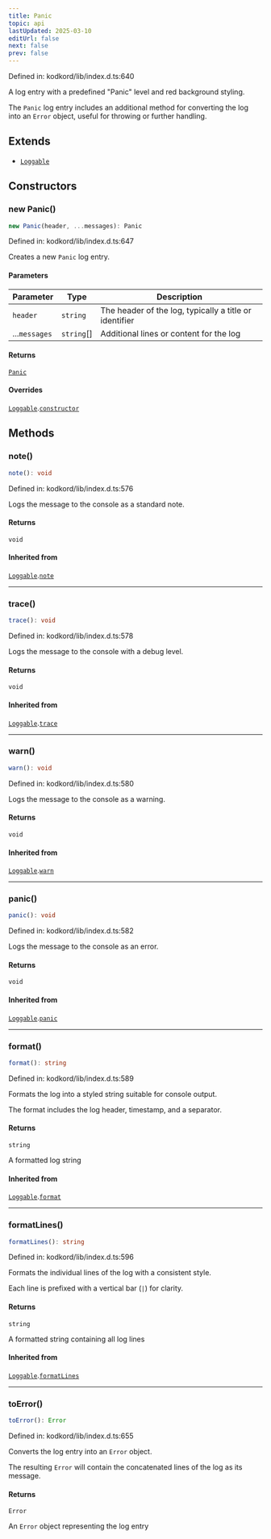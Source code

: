 ```yaml
---
title: Panic
topic: api
lastUpdated: 2025-03-10
editUrl: false
next: false
prev: false
---
```


Defined in: kodkord/lib/index.d.ts:640

A log entry with a predefined "Panic" level and red background styling.

The `Panic` log entry includes an additional method for converting the log
into an `Error` object, useful for throwing or further handling.

## Extends

- [`Loggable`](/api/core/stable/classes/loggable/)

## Constructors

### new Panic()

```ts
new Panic(header, ...messages): Panic
```

Defined in: kodkord/lib/index.d.ts:647

Creates a new `Panic` log entry.

#### Parameters

| Parameter | Type | Description |
| ------ | ------ | ------ |
| `header` | `string` | The header of the log, typically a title or identifier |
| ...`messages` | `string`[] | Additional lines or content for the log |

#### Returns

[`Panic`](/api/core/stable/classes/panic/)

#### Overrides

[`Loggable`](/api/core/stable/classes/loggable/).[`constructor`](/api/core/stable/classes/loggable/#constructors)

## Methods

### note()

```ts
note(): void
```

Defined in: kodkord/lib/index.d.ts:576

Logs the message to the console as a standard note.

#### Returns

`void`

#### Inherited from

[`Loggable`](/api/core/stable/classes/loggable/).[`note`](/api/core/stable/classes/loggable/#note)

***

### trace()

```ts
trace(): void
```

Defined in: kodkord/lib/index.d.ts:578

Logs the message to the console with a debug level.

#### Returns

`void`

#### Inherited from

[`Loggable`](/api/core/stable/classes/loggable/).[`trace`](/api/core/stable/classes/loggable/#trace)

***

### warn()

```ts
warn(): void
```

Defined in: kodkord/lib/index.d.ts:580

Logs the message to the console as a warning.

#### Returns

`void`

#### Inherited from

[`Loggable`](/api/core/stable/classes/loggable/).[`warn`](/api/core/stable/classes/loggable/#warn)

***

### panic()

```ts
panic(): void
```

Defined in: kodkord/lib/index.d.ts:582

Logs the message to the console as an error.

#### Returns

`void`

#### Inherited from

[`Loggable`](/api/core/stable/classes/loggable/).[`panic`](/api/core/stable/classes/loggable/#panic)

***

### format()

```ts
format(): string
```

Defined in: kodkord/lib/index.d.ts:589

Formats the log into a styled string suitable for console output.

The format includes the log header, timestamp, and a separator.

#### Returns

`string`

A formatted log string

#### Inherited from

[`Loggable`](/api/core/stable/classes/loggable/).[`format`](/api/core/stable/classes/loggable/#format)

***

### formatLines()

```ts
formatLines(): string
```

Defined in: kodkord/lib/index.d.ts:596

Formats the individual lines of the log with a consistent style.

Each line is prefixed with a vertical bar (`|`) for clarity.

#### Returns

`string`

A formatted string containing all log lines

#### Inherited from

[`Loggable`](/api/core/stable/classes/loggable/).[`formatLines`](/api/core/stable/classes/loggable/#formatlines)

***

### toError()

```ts
toError(): Error
```

Defined in: kodkord/lib/index.d.ts:655

Converts the log entry into an `Error` object.

The resulting `Error` will contain the concatenated lines of the log as its message.

#### Returns

`Error`

An `Error` object representing the log entry
